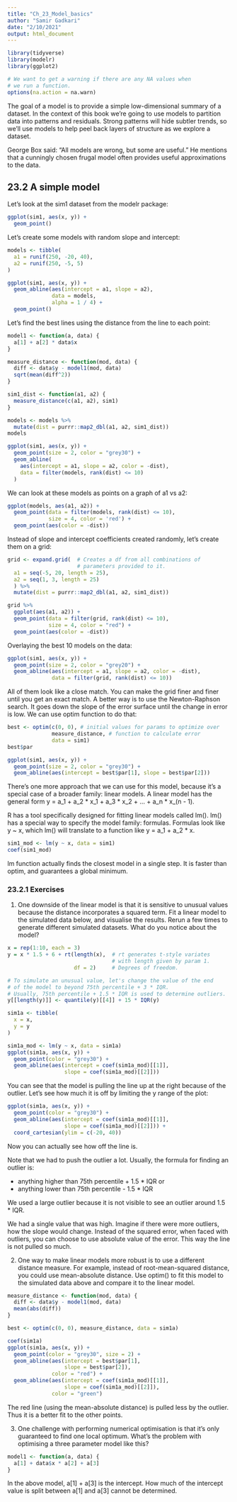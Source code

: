 ```yaml
---
title: "Ch_23_Model_basics"
author: "Samir Gadkari"
date: "2/10/2021"
output: html_document
---
```


```r
library(tidyverse)
library(modelr)
library(ggplot2)

# We want to get a warning if there are any NA values when
# we run a function.
options(na.action = na.warn)
```

The goal of a model is to provide a simple low-dimensional summary 
of a dataset. In the context of this book we’re going to use models 
to partition data into patterns and residuals. Strong patterns will
hide subtler trends, so we’ll use models to help peel back layers 
of structure as we explore a dataset.

George Box said: "All models are wrong, but some are useful."
He mentions that a cunningly chosen frugal model often provides
useful approximations to the data.

## 23.2 A simple model

Let's look at the sim1 dataset from the modelr package:
```r
ggplot(sim1, aes(x, y)) +
  geom_point()
```

Let's create some models with random slope and intercept:
```r
models <- tibble(
  a1 = runif(250, -20, 40),
  a2 = runif(250, -5, 5)
)

ggplot(sim1, aes(x, y)) +
  geom_abline(aes(intercept = a1, slope = a2), 
              data = models, 
              alpha = 1 / 4) +
  geom_point()
```

Let's find the best lines using the distance from the line to each
point:
```r
model1 <- function(a, data) {
  a[1] + a[2] * data$x
}

measure_distance <- function(mod, data) {
  diff <- data$y - model1(mod, data)
  sqrt(mean(diff^2))
}

sim1_dist <- function(a1, a2) {
  measure_distance(c(a1, a2), sim1)
}

models <- models %>%
  mutate(dist = purrr::map2_dbl(a1, a2, sim1_dist))
models
```

```r
ggplot(sim1, aes(x, y)) +
  geom_point(size = 2, color = "grey30") +
  geom_abline(
    aes(intercept = a1, slope = a2, color = -dist),
    data = filter(models, rank(dist) <= 10)
  )
```

We can look at these models as points on a graph of a1 vs a2:
```r
ggplot(models, aes(a1, a2)) +
  geom_point(data = filter(models, rank(dist) <= 10),
             size = 4, color = 'red') +
  geom_point(aes(color = -dist))
```

Instead of slope and intercept coefficients created randomly,
let's create them on a grid:
```r
grid <- expand.grid(  # Creates a df from all combinations of
                      # parameters provided to it.
  a1 = seq(-5, 20, length = 25),
  a2 = seq(1, 3, length = 25)
  ) %>%
  mutate(dist = purrr::map2_dbl(a1, a2, sim1_dist))

grid %>%
  ggplot(aes(a1, a2)) +
  geom_point(data = filter(grid, rank(dist) <= 10),
             size = 4, color = "red") +
  geom_point(aes(color = -dist))
```

Overlaying the best 10 models on the data:
```r
ggplot(sim1, aes(x, y)) +
  geom_point(size = 2, color = "grey20") +
  geom_abline(aes(intercept = a1, slope = a2, color = -dist),
              data = filter(grid, rank(dist) <= 10))
```

All of them look like a close match. You can make the grid 
finer and finer until you get an exact match. A better way is to
use the Newton-Raphson search. It goes down the slope of the
error surface until the change in error is low. We can use
optim function to do that:
```r
best <- optim(c(0, 0), # initial values for params to optimize over
              measure_distance, # function to calculate error
              data = sim1)
best$par
```
```r
ggplot(sim1, aes(x, y)) +
  geom_point(size = 2, color = "grey30") +
  geom_abline(aes(intercept = best$par[1], slope = best$par[2]))
```

There’s one more approach that we can use for this model, 
because it’s a special case of a broader family: linear models. 
A linear model has the general form 
y = a_1 + a_2 * x_1 + a_3 * x_2 + ... + a_n * x_(n - 1).

R has a tool specifically designed for fitting linear models 
called lm(). lm() has a special way to specify the model family:
formulas. Formulas look like y ~ x, which lm() will translate 
to a function like y = a_1 + a_2 * x.

```r
sim1_mod <- lm(y ~ x, data = sim1)
coef(sim1_mod)
```

lm function actually finds the closest model in a single step.
It is faster than optim, and guarantees a global minimum.

### 23.2.1 Exercises

1. One downside of the linear model is that it is sensitive to unusual values because the distance incorporates a squared term. Fit a linear model to the simulated data below, and visualise the results. Rerun a few times to generate different simulated datasets. What do you notice about the model?
```r
x = rep(1:10, each = 3)
y = x * 1.5 + 6 + rt(length(x),  # rt generates t-style variates
                                 # with length given by param 1.
                     df = 2)     # Degrees of freedom.

# To simulate an unusual value, let's change the value of the end
# of the model to beyond 75th percentile + 3 * IQR. 
# Usually, 75th percentile + 1.5 * IQR is used to determine outliers.
y[[length(y)]] <- quantile(y)[[4]] + 15 * IQR(y)

sim1a <- tibble(
  x = x,
  y = y
)

sim1a_mod <- lm(y ~ x, data = sim1a)
ggplot(sim1a, aes(x, y)) +
  geom_point(color = "grey30") +
  geom_abline(aes(intercept = coef(sim1a_mod)[[1]],
                  slope = coef(sim1a_mod)[[2]]))
```

You can see that the model is pulling the line up at the right because
of the outlier. Let's see how much it is off by limiting the y range
of the plot:
```r
ggplot(sim1a, aes(x, y)) +
  geom_point(color = "grey30") +
  geom_abline(aes(intercept = coef(sim1a_mod)[[1]],
                  slope = coef(sim1a_mod)[[2]])) +
  coord_cartesian(ylim = c(-20, 40))
```
Now you can actually see how off the line is.

Note that we had to push the outlier a lot. Usually, the formula
for finding an outlier is:

  * anything higher than 75th percentile + 1.5 * IQR or
  * anything lower than 75th percentile - 1.5 * IQR

We used a large outlier because it is not visible to see an
outlier around 1.5 * IQR.

We had a single value that was high. Imagine if there were more
outliers, how the slope would change. Instead of the squared
error, when faced with outliers, you can choose to use 
absolute value of the error. This way the line is not pulled
so much.

2. One way to make linear models more robust is to use a different distance measure. For example, instead of root-mean-squared distance, you could use mean-absolute distance. Use optim() to fit this model to the simulated data above and compare it to the linear model.
```r
measure_distance <- function(mod, data) {
  diff <- data$y - model1(mod, data)
  mean(abs(diff))
}

best <- optim(c(0, 0), measure_distance, data = sim1a)

coef(sim1a)
ggplot(sim1a, aes(x, y)) +
  geom_point(color = "grey30", size = 2) +
  geom_abline(aes(intercept = best$par[1], 
                  slope = best$par[2]),
              color = "red") +
  geom_abline(aes(intercept = coef(sim1a_mod)[[1]],
                  slope = coef(sim1a_mod)[[2]]),
              color = "green")
```
The red line (using the mean-absolute distance) is pulled less by the outlier. Thus it is a better fit to the other points.

3. One challenge with performing numerical optimisation is that it’s only guaranteed to find one local optimum. What’s the problem with optimising a three parameter model like this?
```r
model1 <- function(a, data) {
  a[1] + data$x * a[2] + a[3]
}
```
In the above model, a[1] + a[3] is the intercept. How much of the intercept value is split between a[1] and a[3] cannot be determined.
